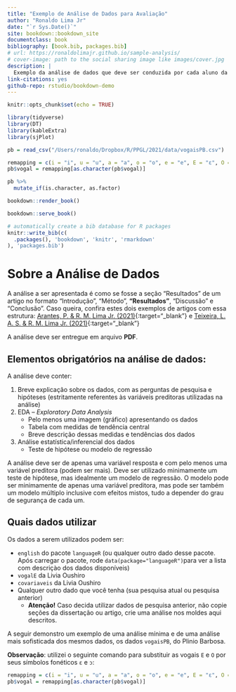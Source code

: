 ```yaml
--- 
title: "Exemplo de Análise de Dados para Avaliação"
author: "Ronaldo Lima Jr"
date: "`r Sys.Date()`"
site: bookdown::bookdown_site
documentclass: book
bibliography: [book.bib, packages.bib]
# url: https://ronaldolimajr.github.io/sample-analysis/
# cover-image: path to the social sharing image like images/cover.jpg
description: |
  Exemplo da análise de dados que deve ser conduzida por cada aluno da disciplina Análise Quantitativa de Dados em Linguística como parte da avaliação.
link-citations: yes
github-repo: rstudio/bookdown-demo
---
```


```r
knitr::opts_chunk$set(echo = TRUE)

library(tidyverse)
library(DT)
library(kableExtra)
library(sjPlot)

pb = read_csv("/Users/ronaldo/Dropbox/R/PPGL/2021/data/vogaisPB.csv")

remapping = c(i = "i", u = "u", a = "a", o = "o", e = "e", E = "ɛ", O = "ɔ")
pb$vogal = remapping[as.character(pb$vogal)] 

pb %>% 
  mutate_if(is.character, as.factor)
```

```r
bookdown::render_book()
```

```r
bookdown::serve_book()
```

```r
# automatically create a bib database for R packages
knitr::write_bib(c(
  .packages(), 'bookdown', 'knitr', 'rmarkdown'
), 'packages.bib')
```


# Sobre a Análise de Dados

A análise a ser apresentada é como se fosse a seção "Resultados" de um artigo no formato "Introdução", "Método", **"Resultados"**, "Discussão" e "Conclusão".  Caso queira, confira estes dois exemplos de artigos com essa estrutura: [Arantes, P. & R. M. Lima Jr. (2021)](https://cadernos.abralin.org/index.php/cadernos/article/view/577){:target="_blank"} e [Teixeira, L. A. S. & R. M. Lima Jr. (2021)](https://revistas.ufpr.br/revistax/article/view/81413){:target="_blank"}

A análise deve ser entregue em arquivo **PDF**.

## Elementos obrigatórios na análise de dados:

A análise deve conter:

1. Breve explicação sobre os dados, com as perguntas de pesquisa e hipóteses (estritamente referentes às variáveis preditoras utilizadas na análise)
2. EDA -- *Exploratory Data Analysis*
    + Pelo menos uma imagem (gráfico) apresentando os dados
    + Tabela com medidas de tendência central
    + Breve descrição dessas medidas e tendências dos dados
3. Análise estatística/inferencial dos dados
    + Teste de hipótese ou modelo de regressão
  
A análise deve ser de apenas uma variável resposta e com pelo menos uma variável preditora (podem ser mais). Deve ser utilizado minimamente um teste de hipótese, mas idealmente um modelo de regressão. O modelo pode ser minimamente de apenas uma variável preditora, mas pode ser também um modelo múltiplo inclusive com efeitos mistos, tudo a depender do grau de segurança de cada um. 

## Quais dados utilizar

Os dados a serem utilizados podem ser:

* `english` do pacote `languageR` (ou qualquer outro dado desse pacote. Após carregar o pacote, rode `data(package="languageR")`para ver a lista com descriçào dos dados disponíveis)
* `vogalE` da Livia Oushiro
* `covariaveis` da Livia Oushiro
* Qualquer outro dado que você tenha (sua pesquisa atual ou pesquisa anterior)
    + **Atenção!** Caso decida utilizar dados de pesquisa anterior, não copie seções da dissertação ou artigo, crie uma análise nos moldes aqui descritos.
    
A seguir demonstro um exemplo de uma análise mínima e de uma análise mais sofisticada dos mesmos dados, os dados `vogaisPB`, do Plinio Barbosa.

**Observação**: utilizei o seguinte comando para substituir as vogais `E` e `O` por seus símbolos fonéticos `ɛ` e `ɔ`:

```r
remapping = c(i = "i", u = "u", a = "a", o = "o", e = "e", E = "ɛ", O = "ɔ")
pb$vogal = remapping[as.character(pb$vogal)] 
```

